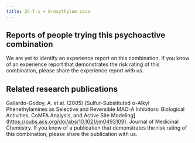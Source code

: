 ---
title: 2C-T-x + Eroxythylum coca
---

## Reports of people trying this psychoactive combination

We are yet to identify an experience report on this combination. If you know of an experience report that demonstrates the risk rating of this combination, please share the experience report with us.

## Related research publications

Gallardo-Godoy, A. et al. (2005) [Sulfur-Substituted α-Alkyl Phenethylamines as Selective and Reversible MAO-A Inhibitors: Biological Activities, CoMFA Analysis, and Active Site Modeling] (https://pubs.acs.org/doi/abs/10.1021/jm0493109). Journal of Medicinal Chemistry. 
If you know of a publication that demonstrates the risk rating of this combination, please share the publication with us.
